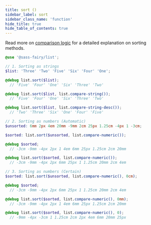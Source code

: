 ```yaml
---
title: sort ()
sidebar_label: sort
sidebar_class_name: 'function'
hide_title: true
hide_table_of_contents: true
---
```


<DocPage fieldName="sort" fieldType="function" spec={Spec}>

Read more on [comparison logic](/docs/compare-logic) for a detailed explanation on sorting methods.

</DocPage>

```scss
@use '@sass-fairy/list';

// 1. Sorting as strings
$list: 'Three' 'Two' 'Five' 'Six' 'Four' 'One';

@debug list.sort($list);
  // 'Five' 'Four' 'One' 'Six' 'Three' 'Two'

@debug list.sort($list, list.compare-string());
  // 'Five' 'Four' 'One' 'Six' 'Three' 'Two'

@debug list.sort($list, list.compare-string-desc());
  // 'Two' 'Three' 'Six' 'One' 'Four' 'Five'

// 2. Sorting as numbers (Automatic)
$unsorted: 6mm 2px 4em 20mm -9mm 2cm 25px 1.25cm -4px 1 -3cm;

$sorted: list.sort($unsorted, list.compare-numeric());

@debug $sorted;
  // -3cm -9mm -4px 2px 1 4em 6mm 25px 1.25cm 2cm 20mm

@debug list.sort($sorted, list.compare-numeric());
  // -3cm -9mm -4px 2px 6mm 25px 1 1.25cm 20mm 2cm 4em

// 3. Sorting as numbers (Certain)
$sorted: list.sort($unsorted, list.compare-numeric(), 0cm);

@debug $sorted;
  // -3cm -9mm -4px 2px 6mm 25px 1 1.25cm 20mm 2cm 4em

@debug list.sort($sorted, list.compare-numeric(), 0mm);
  // -3cm -9mm -4px 2px 1 4em 6mm 25px 1.25cm 2cm 20mm

@debug list.sort($sorted, list.compare-numeric(), 0);
  // -9mm -4px -3cm 1 1.25cm 2cm 2px 4em 6mm 20mm 25px
```
